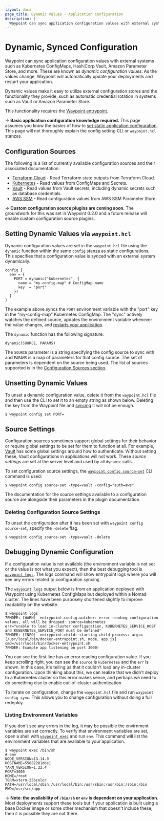 ```yaml
---
layout: docs
page_title: Dynamic Values - Application Configuration
description: |-
  Waypoint can sync application configuration values with external systems such as Kubernetes ConfigMaps, HashiCorp Vault, Amazon Parameter Store, and more. As the values change, Waypoint will automatically update your deployments and restart your application.
---
```


# Dynamic, Synced Configuration

Waypoint can sync application configuration values with external systems
such as Kubernetes ConfigMaps, HashiCorp Vault, Amazon Parameter Store,
and more. These are known as _dynamic configuration values_. As the values change,
Waypoint will automatically update your deployments and restart your application.

Dynamic values make it easy to utilize external configuration stores
and the functionality they provide, such as automatic credential rotation
in systems such as Vault or Amazon Parameter Store.

This functionality requires the [Waypoint entrypoint](/docs/entrypoint).

-> **Basic application configuration knowledge required.** This
page assumes you know the basics of how to
[set static application configuration](/docs/app-config). This page will
not thoroughly explain the config setting CLI or `waypoint.hcl` stanzas.

## Configuration Sources

The following is a list of currently available configuration sources
and their associated documentation:

- [Terraform Cloud](/plugins/terraform-cloud#terraform-cloud-configsourcer) -
  Read Terraform state outputs from Terraform Cloud.
- [Kubernetes](/plugins/kubernetes#kubernetes-configsourcer) - Read values from
  ConfigMaps and Secrets.
- [Vault](/plugins/vault#vault-configsourcer) - Read values from Vault secrets,
  including dynamic secrets such as database credentials.
- [AWS SSM](/plugins/aws-ssm#aws-ssm-configsourcer) - Read configuration values
  from AWS SSM Parameter Store.

-> **Custom configuration source plugins are coming soon.** The groundwork for
this was set in Waypoint 0.2.0 and a future release will enable custom configuration
source plugins.

## Setting Dynamic Values via `waypoint.hcl`

Dynamic configuration values are set in the `waypoint.hcl` file using
the `dynamic` function within the same `config` stanza as
static configurations. This specifies that a configuration value is
synced with an external system dynamically.

```hcl
config {
  env = {
    PORT = dynamic("kubernetes", {
      name = "my-config-map" # ConfigMap name
      key  = "port"
    })
  }
}
```

The example above syncs the `PORT` environment variable with the "port"
key in the "my-config-map" Kubernetes ConfigMap. The "sync" actively watches
the defined source, updates the environment variable whenever the value
changes, and [restarts your application](/docs/app-config#application-restart-behavior).

The `dynamic` function has the following signature:

```
dynamic(SOURCE, PARAMS)
```

The `SOURCE` parameter is a string specifying the config source to sync
with and `PARAMS` is a map of parameters for that config source. The set
of parameters is dependent on the source being used. The list of sources
supported is in the [Configuration Sources section](#configuration-sources).

## Unsetting Dynamic Values

To unset a dynamic configuration value, delete it from the `waypoint.hcl`
file and then use the CLI to set it to an empty string as shown below.
Deleting the key from the Waypoint file and [syncing](/docs/app-config#configuration-syncing)
it will not be enough.

```shell-session
$ waypoint config set PORT=
```

## Source Settings

Configuration sources sometimes support global settings for their behavior or
require global settings to be set for them to function at all.
For example, [Vault](/plugins/vault#vault-configsourcer) has some global
settings around how to authenticate. Without setting these, Vault configurations
in applications will not work. These _source settings_ are set at the server
level and used by all `dynamic` calls.

To set configuration source settings, the [`waypoint config source-set`](/commands/config-source-set) CLI command is used:

```shell-session
$ waypoint config source-set -type=vault -config="auth=aws"
```

The documentation for the source settings available to a configuration source
are alongside their parameters in the plugin documentation.

### Deleting Configuration Source Settings

To unset the configuration after it has been set with `waypoint config source-set`, specify the `-delete` flag.

```shell-session
$ waypoint config source-set -type=vault -delete
```

## Debugging Dynamic Configuration

If a configuration value is not available (the environment variable is not
set or the value is not what you expect), then the best debugging tool
is [`waypoint logs`](/commands/logs). The logs command will show entrypoint logs where
you will see any errors related to configuration syncing.

The [`waypoint logs`](/commands/logs) output below is from an application deployed with
Waypoint using Kubernetes ConfigMaps but deployed within a Nomad cluster. The
lines have been purposely shortened slightly to improve readability on the
website.

```shell-session
$ waypoint logs
7PMDER: [WARN]  entrypoint.config.watcher: error reading configuration values, all will be dropped: source=kubernetes
err="unable to load in-cluster configuration, KUBERNETES_SERVICE_HOST and KUBERNETES_SERVICE_PORT must be defined"
7PMDER: [INFO]  entrypoint.child: starting child process: args=[/usr/local/bin/docker-entrypoint.sh, node, app.js]
cmd=/usr/local/bin/docker-entrypoint.sh
7PMDER: Example app listening on port 3000!
```

You can see the first line has an error reading configuration value. If
you keep scrolling right, you can see the `source` is `kubernetes` and the
`err` is shown. In this case, it's telling us that it couldn't load any
in-cluster configuration. Upon thinking about this, we can realize that
we didn't deploy to a Kubernetes cluster so this error makes sense, and perhaps
we need to do something else to enable out-of-cluster authentication.

To iterate on configuration, change the `waypoint.hcl` file and run
`waypoint config sync`. This allows you to change configuration without
doing a full redeploy.

### Listing Environment Variables

If you don't see any errors in the log, it may be possible the envirnment
variables are set correctly. To verify that environment variables are
set, open a shell with [`waypoint exec`](/commands/exec) and run `env`. This command will
list the environment variables that are available to your application.

```shell-session
$ waypoint exec /bin/sh
# env
NODE_VERSION=13.14.0
HOSTNAME=55882281dde1
YARN_VERSION=1.22.4
PORT=3000
HOME=/root
TERM=xterm-256color
PATH=/usr/local/sbin:/usr/local/bin:/usr/sbin:/usr/bin:/sbin:/bin
PWD=/usr/src/app
```

-> **Note: the availability of `/bin/sh` or `env` is dependent on your application.**
Most deployments support these tools but if your application is built
using a base Docker image or some other mechanism that doesn't include these,
then it is possible they are not there.
